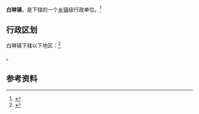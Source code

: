 {{中国乡级行政区|35/09/82/106/000}}

'''白琳镇'''，是{{PRC admin/fullname|35/09/82/106/000|3}}下辖的一个[[乡镇|乡镇]]级行政单位。<ref>{{PRC admin/ref sgc|{{PRC admin/parent|35/09/82/106/000}}}}</ref>

== 行政区划 ==

白琳镇下辖以下地区：<ref>{{PRC admin/ref sgc|35/09/82/106/000}}</ref>

{{PRC admin/children|35/09/82/106/000}}。

== 参考资料 ==

{{reflist}}

{{行政区划小作品}}
{{PRC admin/navcat|35/09/82/106/000}}